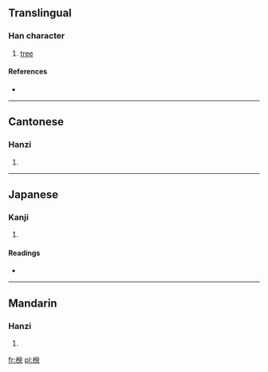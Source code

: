 ==Translingual==

===Han character===
{{Han char|rn=75|rad=木|as=09|sn=13|four=4793<sub>7</sub>|canj=木竹X人 (DHXO)}}

# [[tree]]

====References====
* {{Han ref|kx=0541.110|dkj=15174|dj=0929.010|hdz=21233.080|uh=6970|ud=26992|bh=D9BF|bd=55743}}

----

==Cantonese==

===Hanzi===
{{yue-hanzi|jyut=|y=yu4}}

# {{defn|lang=yue|sort=木09}}

----

==Japanese==

===Kanji===
{{ja-kanji|grade=|rs=木09}}

# {{defn|lang=ja|sort=木09}}

====Readings====
* {{ja-readings|on=[[ゆ]] (yu), [[ぎょ]] (gyo), [[ご]] (go)|kun=[[ねずみもち]] (nezumimochi)}}

----

==Mandarin==

===Hanzi===
{{cmn-hanzi|pin=[[yú]] ([[yu2]])|wg=yü<sup>2</sup>}}

# {{defn|lang=cmn|sort=木09}}

[[fr:楰]]
[[pl:楰]]